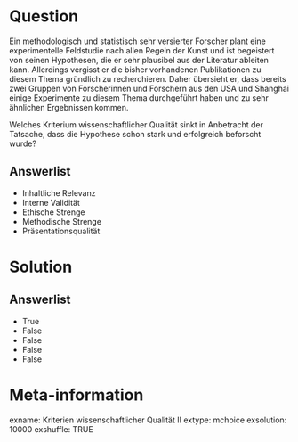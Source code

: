 Question
========
Ein methodologisch und statistisch sehr versierter Forscher plant eine experimentelle Feldstudie nach allen Regeln der Kunst und ist begeistert von seinen Hypothesen, die er sehr plausibel aus der Literatur ableiten kann. Allerdings vergisst er die bisher vorhandenen Publikationen zu diesem Thema gründlich zu recherchieren. Daher übersieht er, dass bereits zwei Gruppen von Forscherinnen und Forschern aus den USA und Shanghai einige Experimente zu diesem Thema durchgeführt haben und zu sehr ähnlichen Ergebnissen kommen.

Welches Kriterium wissenschaftlicher Qualität sinkt in Anbetracht der Tatsache, dass die Hypothese schon stark und erfolgreich beforscht wurde?



Answerlist
----------
* Inhaltliche Relevanz
* Interne Validität
* Ethische Strenge
* Methodische Strenge
* Präsentationsqualität


Solution
========

Answerlist
----------
* True
* False
* False
* False
* False





Meta-information
================
exname: Kriterien wissenschaftlicher Qualität II
extype: mchoice
exsolution: 10000
exshuffle: TRUE
